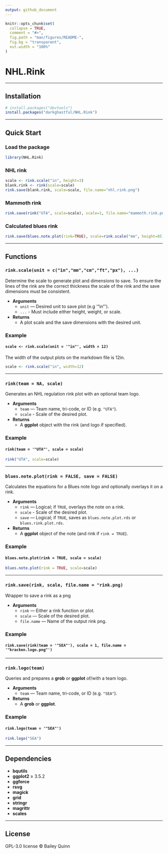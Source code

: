 ```yaml
---
output: github_document
---
```


```r
knitr::opts_chunk$set(
  collapse = TRUE,
  comment = "#>",
  fig.path = "man/figures/README-",
  fig.bg = "transparent",
  out.width = "100%"
)
```


# **NHL.Rink**

---

## **Installation**

<!-- From CRAN (when published) -->
<!-- install.packages("NHL.Rink") -->

```r
# install.packages("devtools")      
install.packages("darkghastful/NHL.Rink")
```

---

## **Quick Start**

### **Load the package**

```r
library(NHL.Rink)
```

### **NHL rink**

```r
scale <- rink.scale("in", height=3) 
blank.rink <- rink(scale=scale)
rink.save(blank.rink, scale=scale, file.name="nhl.rink.png")
```

### **Mammoth rink**

```r
rink.save(rink("UTA", scale=scale), scale=1, file.name="mammoth.rink.png")
```

### **Calculated blues rink**

```r
rink.save(blues.note.plot(rink=TRUE), scale=rink.scale("mm", height=85), file.name="calculated.blues.rink.png")
```


<!-- ### **Choose a team** -->

<!-- ```{r} -->
<!-- NHL.teams()[c(26, 22, 31),]  # Use NHL.teams() for full list -->
<!-- ``` -->

<!-- --- -->

---

## **Functions**

### `rink.scale(unit = c("in","mm","cm","ft","px"), ...)`

Determine the scale to generate plot and dimensions to save. To ensure the lines of the rink are the correct thickness the scale of the rink and the save dimensions must be consistent.

- **Arguments**  
  - `unit` — Desired unit to save plot (e.g '"in"').
  - `...` - Must include either height, weight, or scale.
- **Returns**  
  - A plot scale and the save dimensions with the desired unit.
  
### **Example**
#### `scale <- rink.scale(unit = '"in"', width = 12)`
The width of the output plots on the markdown file is 12in.
```r
scale <- rink.scale("in", width=12) 
```

---

### `rink(team = NA, scale)`

Generates an NHL regulation rink plot with an optional team logo.

- **Arguments**  
  - `team` — Team name, tri-code, or ID (e.g. `"UTA"`). 
  - `scale` - Scale of the desired plot.
- **Returns**  
  - A **ggplot** object with the rink (and logo if specified).

### **Example**
#### `rink(team = '"UTA"', scale = scale)`
```r
rink("UTA", scale=scale) 
```

---

### `blues.note.plot(rink = FALSE, save = FALSE)`

Calculates the equations for a Blues note logo and optionally overlays it on a rink.

- **Arguments**  
  - `rink` — Logical; if `TRUE`, overlays the note on a rink.  
  - `scale` - Scale of the desired plot.
  - `save` — Logical; if `TRUE`, saves as `blues.note.plot.rds` or `blues.rink.plot.rds`.  
- **Returns**  
  - A **ggplot** object of the note (and rink if `rink = TRUE`).
  
### **Example**
#### `blues.note.plot(rink = TRUE, scale = scale)`
```r
blues.note.plot(rink = TRUE, scale=scale)
```

---

### `rink.save(rink, scale, file.name = "rink.png)`

Wrapper to save a rink as a png

- **Arguments**  
  - `rink` — Either a rink function or plot. 
  - `scale` — Scale of the desired plot. 
  - `file.name` — Name of the output rink png.
  
### **Example**
#### `rink.save(rink(team = '"SEA"'), scale = 1, file.name = '"kracken.logo.png"')`

---

### `rink.logo(team)`

Queries and prepares a **grob** or **ggplot** of/with a team logo.

- **Arguments**  
  - `team` — Team name, tri-code, or ID (e.g. `"SEA"`).  
- **Returns**  
  - A **grob** or **ggplot**.

### **Example**
#### `rink.logo(team = '"SEA"')`
```r
rink.logo("SEA") 
```

---

## **Dependencies**

- **bqutils**  
- **ggplot2** ≥ 3.5.2  
- **ggforce**  
- **rsvg**  
- **magick**  
- **grid**  
- **stringr**  
- **magrittr**  
- **scales**

---

## **License**

GPL-3.0 license © Bailey Quinn
